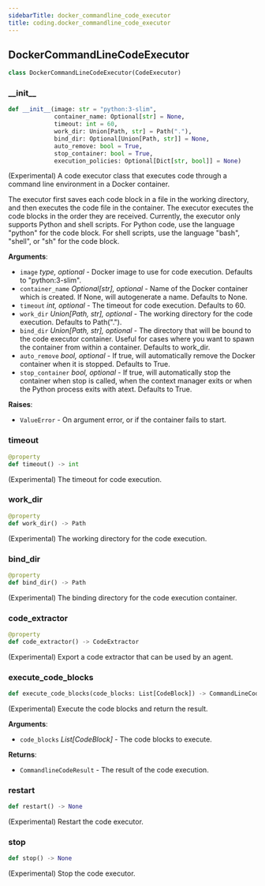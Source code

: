 ```yaml
---
sidebarTitle: docker_commandline_code_executor
title: coding.docker_commandline_code_executor
---
```


## DockerCommandLineCodeExecutor

```python
class DockerCommandLineCodeExecutor(CodeExecutor)
```

### \_\_init\_\_

```python
def __init__(image: str = "python:3-slim",
             container_name: Optional[str] = None,
             timeout: int = 60,
             work_dir: Union[Path, str] = Path("."),
             bind_dir: Optional[Union[Path, str]] = None,
             auto_remove: bool = True,
             stop_container: bool = True,
             execution_policies: Optional[Dict[str, bool]] = None)
```

(Experimental) A code executor class that executes code through
a command line environment in a Docker container.

The executor first saves each code block in a file in the working
directory, and then executes the code file in the container.
The executor executes the code blocks in the order they are received.
Currently, the executor only supports Python and shell scripts.
For Python code, use the language "python" for the code block.
For shell scripts, use the language "bash", "shell", or "sh" for the code
block.

**Arguments**:

- `image` __type_, optional_ - Docker image to use for code execution.
  Defaults to "python:3-slim".
- `container_name` _Optional[str], optional_ - Name of the Docker container
  which is created. If None, will autogenerate a name. Defaults to None.
- `timeout` _int, optional_ - The timeout for code execution. Defaults to 60.
- `work_dir` _Union[Path, str], optional_ - The working directory for the code
  execution. Defaults to Path(".").
- `bind_dir` _Union[Path, str], optional_ - The directory that will be bound
  to the code executor container. Useful for cases where you want to spawn
  the container from within a container. Defaults to work_dir.
- `auto_remove` _bool, optional_ - If true, will automatically remove the Docker
  container when it is stopped. Defaults to True.
- `stop_container` _bool, optional_ - If true, will automatically stop the
  container when stop is called, when the context manager exits or when
  the Python process exits with atext. Defaults to True.
  

**Raises**:

- `ValueError` - On argument error, or if the container fails to start.

### timeout

```python
@property
def timeout() -> int
```

(Experimental) The timeout for code execution.

### work\_dir

```python
@property
def work_dir() -> Path
```

(Experimental) The working directory for the code execution.

### bind\_dir

```python
@property
def bind_dir() -> Path
```

(Experimental) The binding directory for the code execution container.

### code\_extractor

```python
@property
def code_extractor() -> CodeExtractor
```

(Experimental) Export a code extractor that can be used by an agent.

### execute\_code\_blocks

```python
def execute_code_blocks(code_blocks: List[CodeBlock]) -> CommandLineCodeResult
```

(Experimental) Execute the code blocks and return the result.

**Arguments**:

- `code_blocks` _List[CodeBlock]_ - The code blocks to execute.
  

**Returns**:

- `CommandlineCodeResult` - The result of the code execution.

### restart

```python
def restart() -> None
```

(Experimental) Restart the code executor.

### stop

```python
def stop() -> None
```

(Experimental) Stop the code executor.

